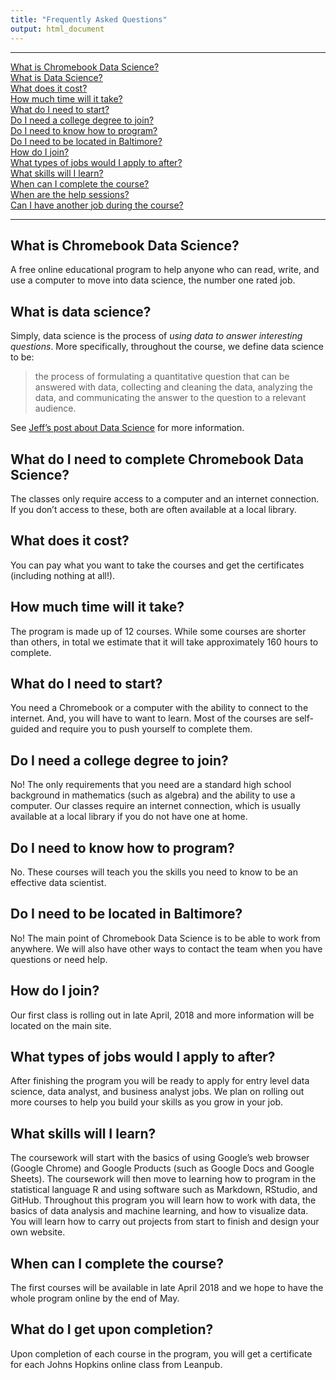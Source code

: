 ```yaml
---
title: "Frequently Asked Questions"
output: html_document
---
```


-----

[What is Chromebook Data Science?](#what-is-chromebook-data-science)  
[What is Data Science?](#what-is-data-science)  
[What does it cost?](#what-does-it-cost)  
[How much time will it take?](#how-much-time-will-it-take)  
[What do I need to start?](#what-do-i-need-to-start)  
[Do I need a college degree to join?](#do-i-need-a-college-degree-to-join)  
[Do I need to know how to program?](#do-i-need-to-know-how-to-program)  
[Do I need to be located in Baltimore?](#do-i-need-to-be-located-in-baltimore)  
[How do I join?](#how-do-i-join)  
[What types of jobs would I apply to after?](#what-types-of-jobs-would-i-apply-to-after)  
[What skills will I learn?](#what-skills-will-i-learn)  
[When can I complete the course?](#when-can-i-complete-the-course)  
[When are the help sessions?](#when-are-the-help-sessions)  
[Can I have another job during the course?](#can-i-have-another-job-during-the-course)  

-----

## What is Chromebook Data Science?

A free online educational program to help anyone who can read, write, and use a computer to move into data science, the number one rated job.


## What is data science?

Simply, data science is the process of *using data to answer interesting questions*. More specifically, throughout the course, we define data science to be:

> the process of formulating a quantitative question that can be answered with data, collecting and cleaning the data, analyzing the data, and communicating the answer to the question to a relevant audience.

See [Jeff's post about Data Science](https://simplystatistics.org/2015/03/17/data-science-done-well-looks-easy-and-that-is-a-big-problem-for-data-scientists/) for more information.

## What do I need to complete Chromebook Data Science?

The classes only require access to a computer and an internet connection. If you don't access to these, both are often available at a local library.

## What does it cost? 

You can pay what you want to take the courses and get the certificates (including nothing at all!). 

## How much time will it take?

The program is made up of 12 courses. While some courses are shorter than others, in total we estimate that it will take approximately 160 hours to complete. 

## What do I need to start?

You need a Chromebook or a computer with the ability to connect to the internet.  And, you will have to want to learn.  Most of the courses are self-guided and require you to push yourself to complete them. 

## Do I need a college degree to join?

No!  The only requirements that you need are a standard high school background in mathematics (such as algebra) and the ability to use a computer.  Our classes require an internet connection, which is usually available at a local library if you do not have one at home.

## Do I need to know how to program?

No. These courses will teach you the skills you need to know to be an effective data scientist.  

## Do I need to be located in Baltimore?

No!  The main point of Chromebook Data Science is to be able to work from anywhere.  We will also have other ways to contact the team when you have questions or need help.

## How do I join?

Our first class is rolling out in late April, 2018 and more information will be located on the main site.

## What types of jobs would I apply to after?

After finishing the program you will be ready to apply for entry level data science, data analyst, and business analyst jobs. We plan on rolling out more courses to help you build your skills as you grow in your job. 

## What skills will I learn?

The coursework will start with the basics of using Google's web browser (Google Chrome) and Google Products (such as Google Docs and Google Sheets). The coursework will then move to learning how to program in the statistical language R and using software such as Markdown, RStudio, and GitHub. Throughout this program you will learn how to work with data, the basics of data analysis and machine learning, and how to visualize data. You will learn how to carry out projects from start to finish and design your own website.

## When can I complete the course?

The first courses will be available in late April 2018 and we hope to have the whole program online by the end of May. 

<!-- ## When are the help sessions?

Details coming soon.


## Can I have another job during the course?

Depending upon the flexibility of your current job, you may be able to have another job while you complete this course. Having another job may slow down your progress, but it is possible to have a job and complete this program. 

-->

## What do I get upon completion?

Upon completion of each course in the program, you will get a certificate for each Johns Hopkins online class from Leanpub.
